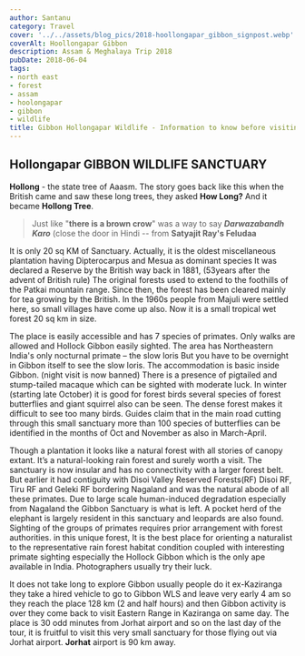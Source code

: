 ```yaml
---
author: Santanu
category: Travel
cover: '../../assets/blog_pics/2018-hoollongapar_gibbon_signpost.webp'
coverAlt: Hoollongapar Gibbon
description: Assam & Meghalaya Trip 2018
pubDate: 2018-06-04
tags:
- north east
- forest
- assam
- hoolongapar
- gibbon
- wildlife
title: Gibbon Hollongapar Wildlife - Information to know before visiting
---
```


## Hollongapar GIBBON WILDLIFE SANCTUARY

**Hollong** - the state tree of Aaasm. The story goes back like this when the British came and saw these long trees, they asked **How Long?** And it became **Hollong Tree**.

>Just like "**there is a brown crow**" was a way to say ***Darwazabandh Karo*** (close the door in Hindi -- from **Satyajit Ray's Feludaa**  

It is only 20 sq KM of Sanctuary. Actually, it is the oldest miscellaneous plantation having Dipterocarpus and Mesua as dominant species It was declared a Reserve by the British way back in 1881, (53years after the advent of British rule) The original forests used to extend to the foothills of the Patkai mountain range. Since then, the forest has been cleared mainly for tea growing by the British. In the 1960s people from Majuli were settled here, so small villages have come up also. Now it is a small tropical wet forest 20 sq km in size.  

The place is easily accessible and has 7 species of primates. Only walks are allowed and Hollock Gibbon easily sighted. The area has Northeastern India's only nocturnal primate – the slow loris But you have to be overnight in Gibbon itself to see the slow loris. The accommodation is basic inside Gibbon. (night visit is now banned) There is a presence of pigtailed and stump-tailed macaque which can be sighted with moderate luck. In winter (starting late October) it is good for forest birds several species of forest butterflies and giant squirrel also can be seen. The dense forest makes it difficult to see too many birds. Guides claim that in the main road cutting through this small sanctuary more than 100 species of butterflies can be identified in the months of Oct and November as also in March-April.  

Though a plantation it looks like a natural forest with all stories of canopy extant. It’s a natural-looking rain forest and surely worth a visit. The sanctuary is now insular and has no connectivity with a larger forest belt. But earlier it had contiguity with Disoi Valley Reserved Forests(RF) Disoi RF, Tiru RF and Geleki RF bordering Nagaland and was the natural abode of all these primates. Due to large scale human-induced degradation especially from Nagaland the Gibbon Sanctuary is what is left. A pocket herd of the elephant is largely resident in this sanctuary and leopards are also found. Sighting of the groups of primates requires prior arrangement with forest authorities. in this unique forest, It is the best place for orienting a naturalist to the representative rain forest habitat condition coupled with interesting primate sighting especially the Hollock Gibbon which is the only ape available in India. Photographers usually try their luck.  

It does not take long to explore Gibbon usually people do it ex-Kaziranga they take a hired vehicle to go to Gibbon WLS and leave very early 4 am so they reach the place 128 km (2 and half hours) and then Gibbon activity is over they come back to visit Eastern Range in Kaziranga on same day. The place is 30 odd minutes from Jorhat airport and so on the last day of the tour, it is fruitful to visit this very small sanctuary for those flying out via Jorhat airport. **Jorhat** airport is 90 km away.